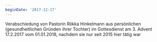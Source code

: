 ```yaml
---
beginDate: '2017-12-17'
---
```


Verabschiedung von Pastorin Riikka Hinkelmann aus persönlichen (gesundheitlichen
Gründen ihrer Tochter) im Gottesdienst am 3. Advent 17.2.2017 vom 01.01.2018,
nachdem sie nur seit 2015 hier tätig war
